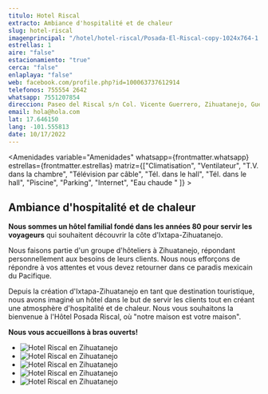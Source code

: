 ```yaml
---
titulo: Hotel Riscal
extracto: Ambiance d'hospitalité et de chaleur
slug: hotel-riscal
imagenprincipal: "/hotel/hotel-riscal/Posada-El-Riscal-copy-1024x764-1.jpg"
estrellas: 1
aire: "false"
estacionamiento: "true"
cerca: "false"
enlaplaya: "false"
web: facebook.com/profile.php?id=100063737612914
telefonos: 755554 2642
whatsapp: 7551207854
direccion: Paseo del Riscal s/n Col. Vicente Guerrero, Zihuatanejo, Guerrero. C.P.40880
email: hola@hola.com
lat: 17.646150
lang: -101.555813
date: 10/17/2022
---
```


<Amenidades variable="Amenidades" whatsapp={frontmatter.whatsapp} estrellas={frontmatter.estrellas} matriz={["Climatisation", "Ventilateur", "T.V. dans la chambre", "Télévision par câble", "Tél. dans le hall", "Tél. dans le hall", "Piscine", "Parking", "Internet", "Eau chaude " ]} > 


## Ambiance d'hospitalité et de chaleur

**Nous sommes un hôtel familial fondé dans les années 80 pour servir les voyageurs** qui souhaitent découvrir la côte d'Ixtapa-Zihuatanejo.

Nous faisons partie d'un groupe d'hôteliers à Zihuatanejo, répondant personnellement aux besoins de leurs clients. Nous nous efforçons de répondre à vos attentes et vous devez retourner dans ce paradis mexicain du Pacifique.

Depuis la création d'Ixtapa-Zihuatanejo en tant que destination touristique, nous avons imaginé un hôtel dans le but de servir les clients tout en créant une atmosphère d'hospitalité et de chaleur. Nous vous souhaitons la bienvenue à l'Hôtel Posada Riscal, où "notre maison est votre maison".

**Nous vous accueillons à bras ouverts!** 

</Amenidades>

<Galeria>

- ![Hotel Riscal en Zihuatanejo](/hotel/hotel-riscal/1008914_348438168619115_27735772_o2-1024x768-1.jpg)
- ![Hotel Riscal en Zihuatanejo](/hotel/hotel-riscal/foto-1-copy-1024x683-1.jpg)
- ![Hotel Riscal en Zihuatanejo](/hotel/hotel-riscal/foto-11-copy-1024x683-1.jpg)
- ![Hotel Riscal en Zihuatanejo](/hotel/hotel-riscal/foto-1-copy-1024x683-1.jpg)
- ![Hotel Riscal en Zihuatanejo](/hotel/hotel-riscal/Posada-El-Riscal-copy-1024x764-1.jpg)

</Galeria>